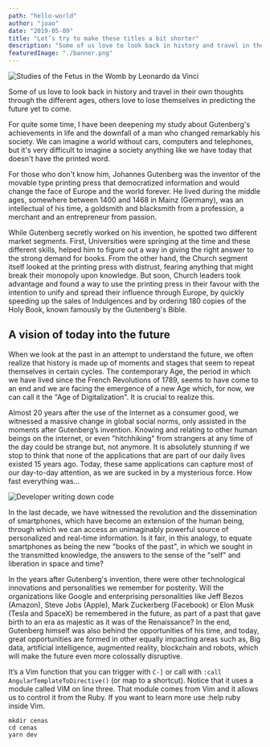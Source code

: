 ```yaml
---
path: "hello-world"
author: "joao"
date: "2019-05-09"
title: "Let’s try to make these titles a bit shorter"
description: "Some of us love to look back in history and travel in their own thoughts through the different ages, others love to lose themselves in predicting the future yet to come."
featuredImage: "./banner.png"
---
```


<div className="Blog-banner">

![Studies of the Fetus in the Womb by Leonardo da Vinci](banner.png)

</div>

Some of us love to look back in history and travel in their own thoughts through the different ages, others love to lose themselves in predicting the future yet to come.

For quite some time, I have been deepening my study about Gutenberg's achievements in life and the downfall of a man who changed remarkably his society. We can imagine a world without cars, computers and telephones, but it's very difficult to imagine a society anything like we have today that doesn't have the printed word.

For those who don't know him, Johannes Gutenberg was the inventor of the movable type printing press that democratized information and would change the face of Europe and the world forever. He lived during the middle ages, somewhere between 1400 and 1468 in Mainz (Germany), was an intellectual of his time, a goldsmith and blacksmith from a profession, a merchant and an entrepreneur from passion.

While Gutenberg secretly worked on his invention, he spotted two different market segments. First, Universities were springing at the time and these different skills, helped him to figure out a way in giving the right answer to the strong demand for books. From the other hand, the Church segment itself looked at the printing press with distrust, fearing anything that might break their monopoly upon knowledge. But soon, Church leaders took advantage and found a way to use the printing press in their favour with the intention to unify and spread their influence through Europe, by quickly speeding up the sales of Indulgences and by ordering 180 copies of the Holy Book, known famously by the Gutenberg's Bible.

## A vision of today into the future

When we look at the past in an attempt to understand the future, we often realize that history is made up of moments and stages that seem to repeat themselves in certain cycles. The contemporary Age, the period in which we have lived since the French Revolutions of 1789, seems to have come to an end and we are facing the emergence of a new Age which, for now, we can call it the "Age of Digitalization". It is crucial to realize this.

Almost 20 years after the use of the Internet as a consumer good, we witnessed a massive change in global social norms, only assisted in the moments after Gutenberg’s invention. Knowing and relating to other human beings on the internet, or even "hitchhiking" from strangers at any time of the day could be strange but, not anymore. It is absolutely stunning if we stop to think that none of the applications that are part of our daily lives existed 15 years ago. Today, these same applications can capture most of our day-to-day attention, as we are sucked in by a mysterious force. How fast everything was…

![Developer writing down code](developer.png)

In the last decade, we have witnessed the revolution and the dissemination of smartphones, which have become an extension of the human being, through which we can access an unimaginably powerful source of personalized and real-time information. Is it fair, in this analogy, to equate smartphones as being the new "books of the past", in which we sought in the transmitted knowledge, the answers to the sense of the "self" and liberation in space and time?

In the years after Gutenberg's invention, there were other technological innovations and personalities we remember for posterity. Will the organizations like Google and enterprising personalities like Jeff Bezos (Amazon), Steve Jobs (Apple), Mark Zuckerberg (Facebook) or Elon Musk (Tesla and SpaceX) be remembered in the future, as part of a past that gave birth to an era as majestic as it was of the Renaissance? In the end, Gutenberg himself was also behind the opportunities of his time, and today, great opportunities are formed in other equally impacting areas such as, Big data, artificial intelligence, augmented reality, blockchain and robots, which will make the future even more colossally disruptive.

It’s a Vim function that you can trigger with `C-]` or call with `:call AngularTemplateToDirective()` (or map to a shortcut). Notice that it uses a module called VIM on line three. That module comes from Vim and it allows us to control it from the Ruby. If you want to learn more use :help ruby inside Vim.

```
mkdir cenas
cd cenas
yarn dev
```
